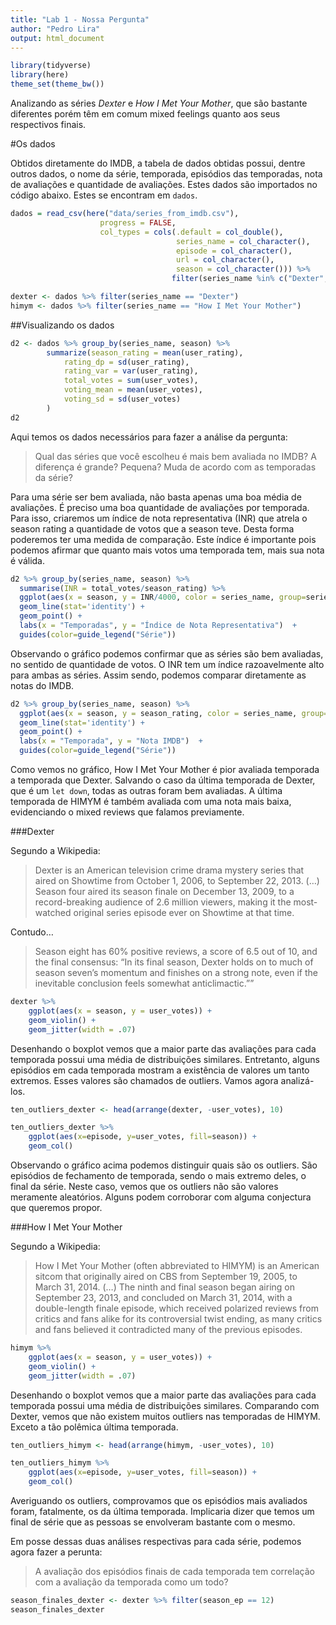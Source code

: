 ```yaml
---
title: "Lab 1 - Nossa Pergunta"
author: "Pedro Lira"
output: html_document
---
```


```r
library(tidyverse)
library(here)
theme_set(theme_bw())
```

Analizando as séries *Dexter* e *How I Met Your Mother*, que são bastante diferentes porém têm em comum mixed feelings quanto aos seus respectivos finais. 


#Os dados

Obtidos diretamente do IMDB, a tabela de dados obtidas possui, dentre outros dados, o nome da série, temporada, episódios das temporadas, nota de avaliações e quantidade de avaliações. Estes dados são importados no código abaixo. Estes se encontram em `dados`. 

```r
dados = read_csv(here("data/series_from_imdb.csv"), 
                    progress = FALSE,
                    col_types = cols(.default = col_double(), 
                                     series_name = col_character(), 
                                     episode = col_character(), 
                                     url = col_character(),
                                     season = col_character())) %>% 
                                    filter(series_name %in% c("Dexter", "How I Met Your Mother")) 

dexter <- dados %>% filter(series_name == "Dexter") 
himym <- dados %>% filter(series_name == "How I Met Your Mother") 

```

##Visualizando os dados

```r
d2 <- dados %>% group_by(series_name, season) %>% 
        summarize(season_rating = mean(user_rating),
            rating_dp = sd(user_rating),
            rating_var = var(user_rating),
            total_votes = sum(user_votes),
            voting_mean = mean(user_votes),
            voting_sd = sd(user_votes)
        )
d2
```

Aqui temos os dados necessários para fazer a análise da pergunta: 

> Qual das séries que você escolheu é mais bem avaliada no IMDB? A diferença é grande? Pequena? Muda de acordo com as temporadas da série?

Para uma série ser bem avaliada, não basta apenas uma boa média de avaliações. É preciso uma boa quantidade de avaliações por temporada.
Para isso, criaremos um índice de nota representativa (INR) que atrela o season rating a quantidade de votos que a season teve. Desta forma poderemos ter uma medida de comparação.
Este índice é importante pois podemos afirmar que quanto mais votos uma temporada tem, mais sua nota é válida. 

```r
d2 %>% group_by(series_name, season) %>% 
  summarise(INR = total_votes/season_rating) %>%
  ggplot(aes(x = season, y = INR/4000, color = series_name, group=series_name)) +
  geom_line(stat='identity') +
  geom_point() +
  labs(x = "Temporadas", y = "Índice de Nota Representativa")  +
  guides(color=guide_legend("Série"))
```

Observando o gráfico podemos confirmar que as séries são bem avaliadas, no sentido de quantidade de votos. O INR tem um índice razoavelmente alto para ambas as séries. 
Assim sendo, podemos comparar diretamente as notas do IMDB. 

```r
d2 %>% group_by(series_name, season) %>% 
  ggplot(aes(x = season, y = season_rating, color = series_name, group=series_name)) +
  geom_line(stat='identity') +
  geom_point() +
  labs(x = "Temporada", y = "Nota IMDB")  +
  guides(color=guide_legend("Série"))
```

Como vemos no gráfico, How I Met Your Mother é pior avaliada temporada a temporada que Dexter. Salvando o caso da última temporada de Dexter, que é um `let down`, todas as outras foram bem avaliadas. A última temporada de HIMYM é também avaliada com uma nota mais baixa, evidenciando o mixed reviews que falamos previamente. 

###Dexter

Segundo a Wikipedia:

>Dexter is an American television crime drama mystery series that aired on Showtime from October 1, 2006, to September 22, 2013. (...) Season four aired its season finale on December 13, 2009, to a record-breaking audience of 2.6 million viewers, making it the most-watched original series episode ever on Showtime at that time.

Contudo...

> Season eight has 60% positive reviews, a score of 6.5 out of 10, and the final consensus: "In its final season, Dexter holds on to much of season seven's momentum and finishes on a strong note, even if the inevitable conclusion feels somewhat anticlimactic.""

```r
dexter %>% 
    ggplot(aes(x = season, y = user_votes)) +
    geom_violin() + 
    geom_jitter(width = .07) 
```

Desenhando o boxplot vemos que a maior parte das avaliações para cada temporada possui uma média de distribuições similares. Entretanto, alguns episódios em cada temporada mostram a existência de valores um tanto extremos. Esses valores são chamados de outliers. Vamos agora analizá-los.

```r
ten_outliers_dexter <- head(arrange(dexter, -user_votes), 10)
```

```r
ten_outliers_dexter %>%
    ggplot(aes(x=episode, y=user_votes, fill=season)) +
    geom_col()
```

Observando o gráfico acima podemos distinguir quais são os outliers. São episódios de fechamento de temporada, sendo o mais extremo deles, o final da série. Neste caso, vemos que os outliers não são valores meramente aleatórios. Alguns podem corroborar com alguma conjectura que queremos propor.

###How I Met Your Mother

Segundo a Wikipedia:

>How I Met Your Mother (often abbreviated to HIMYM) is an American sitcom that originally aired on CBS from September 19, 2005, to March 31, 2014. (...) The ninth and final season began airing on September 23, 2013, and concluded on March 31, 2014, with a double-length finale episode, which received polarized reviews from critics and fans alike for its controversial twist ending, as many critics and fans believed it contradicted many of the previous episodes.

```r
himym %>% 
    ggplot(aes(x = season, y = user_votes)) +
    geom_violin() + 
    geom_jitter(width = .07) 
```

Desenhando o boxplot vemos que a maior parte das avaliações para cada temporada possui uma média de distribuições similares. Comparando com Dexter, vemos que não existem muitos outliers nas temporadas de HIMYM. Exceto a tão polêmica última temporada. 

```r
ten_outliers_himym <- head(arrange(himym, -user_votes), 10)
```

```r
ten_outliers_himym %>%
    ggplot(aes(x=episode, y=user_votes, fill=season)) +
    geom_col()
```
Averiguando os outliers, comprovamos que os episódios mais avaliados foram, fatalmente, os da última temporada. Implicaria dizer que temos um final de série que as pessoas se envolveram bastante com o mesmo. 

Em posse dessas duas análises respectivas para cada série, podemos agora fazer a perunta:

> A avaliação dos episódios finais de cada temporada tem correlação com a avaliação da temporada como um todo? 

```r
season_finales_dexter <- dexter %>% filter(season_ep == 12)
season_finales_dexter
```

